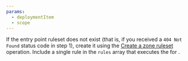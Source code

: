 ```yaml
---
params:
  - deploymentItem
  - scope
---
```



If the entry point ruleset does not exist (that is, if you received a `404 Not Found` status code in step 1), create it using the [Create a zone ruleset](/api/operations/createZoneRuleset) operation. Include a single rule in the `rules` array that executes the <Markdown text={props.deploymentItem} /> for <Markdown text={props.scope} />.
